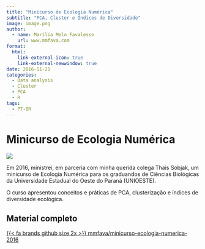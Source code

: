 ```yaml
---
title: "Minicurso de Ecologia Numérica"
subtitle: "PCA, Cluster e Índices de Diversidade"
image: image.png
author:
  - name: Marília Melo Favalesso
    url: www.mmfava.com
format:
  html:
    link-external-icon: true
    link-external-newwindow: true
date: 2016-11-21
categories:
  - Data analysis
  - Cluster
  - PCA
  - R
tags: 
  - PT-BR
---
```



# **Minicurso de Ecologia Numérica**

[![](image.png)](https://github.com/mmfava/minicurso-ecologia-numerica-2016)


Em 2016, ministrei, em parceria com minha querida colega Thais Sobjak, um minicurso de Ecologia Numérica para os graduandos de Ciências Biológicas da Universidade Estadual do Oeste do Paraná (UNIOESTE). 

O curso apresentou conceitos e práticas de PCA, clusterização e índices de diversidade ecológica.

## Material completo 

[{{< fa brands github size 2x >}} mmfava/minicurso-ecologia-numerica-2016](https://github.com/mmfava/minicurso-ecologia-numerica-2016)

